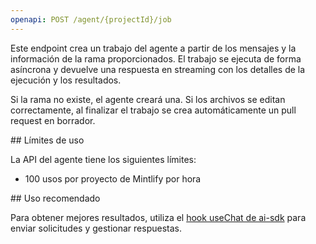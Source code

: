 ```yaml
---
openapi: POST /agent/{projectId}/job
---
```


Este endpoint crea un trabajo del agente a partir de los mensajes y la información de la rama proporcionados. El trabajo se ejecuta de forma asíncrona y devuelve una respuesta en streaming con los detalles de la ejecución y los resultados.

Si la rama no existe, el agente creará una. Si los archivos se editan correctamente, al finalizar el trabajo se crea automáticamente un pull request en borrador.

<div id="rate-limits">
  ## Límites de uso
</div>

La API del agente tiene los siguientes límites:

- 100 usos por proyecto de Mintlify por hora

<div id="suggested-usage">
  ## Uso recomendado
</div>

Para obtener mejores resultados, utiliza el [hook useChat de ai-sdk](https://ai-sdk.dev/docs/reference/ai-sdk-ui/use-chat#usechat) para enviar solicitudes y gestionar respuestas.